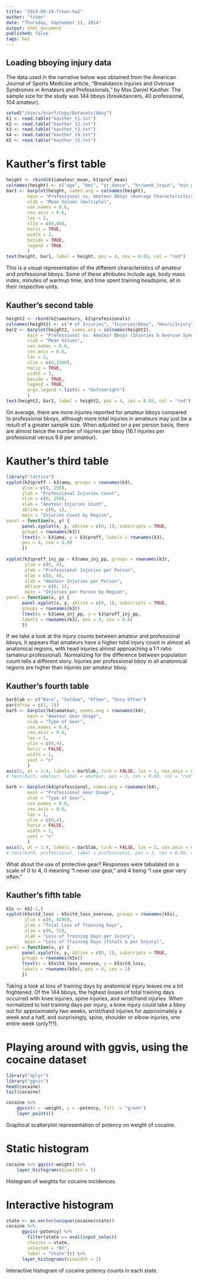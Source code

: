 ```yaml
---
title: "2014-09-18-fchen-hw1"
author: "fchen"
date: "Thursday, September 11, 2014"
output: html_document
published: false
tags: hw1
---
```


## Loading bboying injury data
The data used in the narrative below was obtained from the American Journal of Sports Medicine article, "Breakdance Injuries and Overuse Syndromes in Amateurs and Professionals," by Max Daniel Kauther. The sample size for the study was 144 bboys (breakdancers, 40 professional, 104 amateur).

```r
setwd("/Users/knarf/Copy/Datasets/bboy")
k1 <- read.table("kauther_t1.txt") 
k2 <- read.table("kauther_t2.txt") 
k3 <- read.table("kauther_t3.txt") 
k4 <- read.table("kauther_t4.txt") 
k5 <- read.table("kauther_t5.txt")
```

# Kauther's first table

```r
height <- rbind(k1$amateur_mean, k1$prof_mean)
colnames(height) <- c("age", "bmi", "yr_dance", "hr/week_train", "min_warmup", "min_stretch", "headspin_train", "yr_headspin", "% use trainer", "doc-visit/person")
bar1 <- barplot(height, names.arg = colnames(height),
        main = "Professional vs. Amateur Bboys (Average Characteristics)", 
        xlab = "Mean Values (multiple)", 
        cex.names = 0.6, 
        cex.axis = 0.6, 
        las = 2, 
        xlim = c(0,80), 
        horiz = TRUE,
        width = 3,
        beside = TRUE,
        legend = TRUE
        )
text(height, bar1, label = height, pos = 4, cex = 0.65, col = "red")
```

This is a visual representation of the different characteristics of amateur and professional bboys. Some of these attributes include age, body mass index, minutes of warmup time, and time spent training headspins, all in their respective units.

## Kauther's second table

```r
height2 <- rbind(k2$amateurs, k2$professionals)
colnames(height2) <- c("# of Injuries", "Injuries/bboy", "Hours/Injury", "# OVS", "OVS/bboy", "Hours/OVS")
bar2 <- barplot(height2, names.arg = colnames(height2), 
        main = "Professional vs. Amateur Bboys (Injuries & Overuse Syndrome (OVS))", 
        xlab = "Mean Values", 
        cex.names = 0.6, 
        cex.axis = 0.6, 
        las = 2, 
        xlim = c(0,2500), 
        horiz = TRUE,
        width = 3,
        beside = TRUE, 
        legend = TRUE,
        args.legend = list(x = "bottomright")
        )
text(height2, bar2, label = height2, pos = 4, cex = 0.65, col = "red")
```
On average, there are more injuries reported for amateur bboys compared to professional bboys, although more total injuries in amateurs may just be a result of a greater sample size. When adjusted on a per person basis, there are almost twice the number of injuries per bboy (16.1 injuries per professional versus 9.8 per amateur).

# Kauther's third table

```r
library("lattice")
xyplot(k3$proff ~ k3$ama, groups = rownames(k3),
      ylim = c(0, 250),
      ylab = "Professional Injuries Count",
      xlim = c(0, 250),
      xlab = "Amateur Injuries Count",
      abline = c(0, 1),
      main = "Injuries Count by Region",
panel = function(x, y) {
      panel.xyplot(x, y, abline = c(0, 1), subscripts = TRUE, 
      groups = rownames(k3))
      ltext(x = k3$ama, y = k3$proff, labels = rownames(k3),
      pos = 4, cex = 0.8)
      })
      
xyplot(k3$proff_inj_pp ~ k3$ama_inj_pp, groups = rownames(k3),
       ylim = c(0, 4),
       ylab = "Professional Injuries per Person",
       xlim = c(0, 4),
       xlab = "Amateur Injuries per Person",
       abline = c(0, 1),
       main = "Injuries per Person by Region",
panel = function(x, y) {
      panel.xyplot(x, y, abline = c(0, 1), subscripts = TRUE, 
      groups = rownames(k3))
      ltext(x = k3$ama_inj_pp, y = k3$proff_inj_pp, 
      labels = rownames(k3), pos = 4, cex = 0.8)
      })
```

If we take a look at the injury counts between amateur and professional bboys, it appears that amateurs have a higher total injury count in almost all anatomical regions, with head injuries almost approaching a 1:1 ratio (amateur:professional). Normalizing for the difference between population count tells a different story. Injuries per professional bboy in all anatomical regions are higher than injuries per amateur bboy.

## Kauther's fourth table

```r
bar5lab <- c("Rare", "Seldom", "Often", "Very Often")
par(mfrow = c(1, 2))
bar5 <- barplot(k4$amateur, names.arg = rownames(k4),
        main = "Amateur Gear Usage",
        xlab = "Type of Gear", 
        cex.names = 0.6, 
        cex.axis = 0.6, 
        las = 1, 
        ylim = c(0,4), 
        horiz = FALSE,
        width = 1,
        yaxt = "n"
        )
axis(2, at = 1:4, labels = bar5lab, tick = FALSE, las = 2, cex.axis = 0.6)
# text(bar5, amateur, label = amateur, pos = 3, cex = 0.80, col = "red")

bar6 <- barplot(k4$professional, names.arg = rownames(k4),
        main = "Professional Gear Usage", 
        xlab = "Type of Gear", 
        cex.names = 0.6, 
        cex.axis = 0.6, 
        las = 1, 
        ylim = c(0,4), 
        horiz = FALSE,
        width = 1,
        yaxt = "n"
        )
axis(2, at = 1:4, labels = bar5lab, tick = FALSE, las = 2, cex.axis = 0.6)
# text(bar6, professional, label = professional, pos = 3, cex = 0.80, col = "red")
```

What about the use of protective gear? Responses were tabulated on a scale of 0 to 4, 0 meaning "I never use gear," and 4 being "I use gear very often."

## Kauther's fifth table

```r
k5s <- k5[-1,]
xyplot(k5s$td_loss ~ k5s$td_loss_overuse, groups = rownames(k5s),
       ylim = c(0, 4200),
       ylab = "Total Loss of Training Days",
       xlim = c(0, 15),
       xlab = "Loss of Training Days per Injury",
       main = "Loss of Training Days (Totals & per Injury)",
panel = function(x, y) {
      panel.xyplot(x, y, abline = c(0, 1), subscripts = TRUE, 
      groups = rownames(k5s))
      ltext(x = k5s$td_loss_overuse, y = k5s$td_loss, 
      labels = rownames(k5s), pos = 4, cex = 1)
      })
```

Taking a look at loss of training days by anatomical injury leaves me a bit frightened. Of the 144 bboys, the highest losses of total training days occurred with knee injuries, spine injuries, and wrist/hand injuries. When normalized to lost training days per injury, a knee injury could take a bboy out for approximately two weeks, wrist/hand injuries for approximately a week and a half, and surprisingly, spine, shoulder or elbow injuries, one entire week (only?!?). 

# Playing around with ggvis, using the cocaine dataset

```r
library("dplyr")
library("ggvis")
head(cocaine)
tail(cocaine)

cocaine %>%
    ggvis(x = ~weight, y = ~potency, fill := "green")
    layer_points()
```

Graphical scatterplot representation of potency on weight of cocaine.

# Static histogram

```r
cocaine %>% ggvis(~weight) %>%
    layer_histograms(binwidth = 5)
```

Histogram of weights for cocaine incidences. 

# Interactive histogram

```r
state <- as.vector(unique(cocaine$state))
cocaine %>%
      ggvis(~potency) %>%
        filter(state == eval(input_select(
        choices = state,
        selected = "NY",
        label = "State"))) %>%
      layer_histograms(binwidth = 2)
```

Interactive histogram of cocaine potency counts in each state. 
